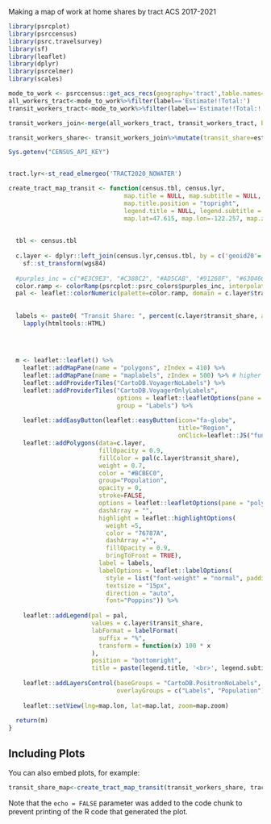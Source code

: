 Making a map of work at home shares by tract
ACS 2017-2021

```r
library(psrcplot)
library(psrccensus)
library(psrc.travelsurvey)
library(sf)
library(leaflet)
library(dplyr)
library(psrcelmer)
library(scales)
```




```r
mode_to_work <- psrccensus::get_acs_recs(geography='tract',table.names=c('B08006'),years=c(2021))
all_workers_tract<-mode_to_work%>%filter(label=='Estimate!!Total:')
transit_workers_tract<-mode_to_work%>%filter(label=='Estimate!!Total:!!Public transportation (excluding taxicab):')

transit_workers_join<-merge(all_workers_tract, transit_workers_tract, by= 'GEOID', suffixes=c('_all', '_home'))
```


```r
transit_workers_share<- transit_workers_join%>%mutate(transit_share=estimate_home/estimate_all)
```

```r
Sys.getenv("CENSUS_API_KEY")


tract.lyr<-st_read_elmergeo('TRACT2020_NOWATER')
```


```r
create_tract_map_transit <- function(census.tbl, census.lyr,
                                map.title = NULL, map.subtitle = NULL,
                                map.title.position = "topright",
                                legend.title = NULL, legend.subtitle = NULL,
                                map.lat=47.615, map.lon=-122.257, map.zoom=8.5, wgs84=4326){
  
  
  tbl <- census.tbl 
  
  c.layer <- dplyr::left_join(census.lyr,census.tbl, by = c('geoid20'='GEOID')) %>%
    sf::st_transform(wgs84)
  
  #purples_inc = c("#E3C9E3", "#C388C2", "#AD5CAB", "#91268F", "#630460", "#4A0048")
  color.ramp <- colorRamp(psrcplot::psrc_colors$purples_inc, interpolate="spline")
  pal <- leaflet::colorNumeric(palette=color.ramp, domain = c.layer$transit_share)
  
  
  labels <- paste0( "Transit Share: ", percent(c.layer$transit_share, accuracy=1)) %>% 
    lapply(htmltools::HTML)
  

  
  
  m <- leaflet::leaflet() %>%
    leaflet::addMapPane(name = "polygons", zIndex = 410) %>%
    leaflet::addMapPane(name = "maplabels", zIndex = 500) %>% # higher zIndex rendered on top
    leaflet::addProviderTiles("CartoDB.VoyagerNoLabels") %>%
    leaflet::addProviderTiles("CartoDB.VoyagerOnlyLabels",
                              options = leaflet::leafletOptions(pane = "maplabels"),
                              group = "Labels") %>%
    
    leaflet::addEasyButton(leaflet::easyButton(icon="fa-globe",
                                               title="Region",
                                               onClick=leaflet::JS("function(btn, map){map.setView([47.615,-122.257],8.5); }"))) %>%
    leaflet::addPolygons(data=c.layer,
                         fillOpacity = 0.9,
                         fillColor = pal(c.layer$transit_share),
                         weight = 0.7,
                         color = "#BCBEC0",
                         group="Population",
                         opacity = 0,
                         stroke=FALSE,
                         options = leaflet::leafletOptions(pane = "polygons"),
                         dashArray = "",
                         highlight = leaflet::highlightOptions(
                           weight =5,
                           color = "76787A",
                           dashArray ="",
                           fillOpacity = 0.9,
                           bringToFront = TRUE),
                         label = labels,
                         labelOptions = leaflet::labelOptions(
                           style = list("font-weight" = "normal", padding = "3px 8px"),
                           textsize = "15px",
                           direction = "auto",
                           font="Poppins")) %>%
    
    leaflet::addLegend(pal = pal,
                       values = c.layer$transit_share,
                       labFormat = labelFormat(
                         suffix = "%",
                         transform = function(x) 100 * x
                       ),
                       position = "bottomright",
                       title = paste(legend.title, '<br>', legend.subtitle)) %>%
    
    leaflet::addLayersControl(baseGroups = "CartoDB.PositronNoLabels",
                              overlayGroups = c("Labels", "Population")) %>%
    
    leaflet::setView(lng=map.lon, lat=map.lat, zoom=map.zoom)
  
  return(m)
} 
```

## Including Plots

You can also embed plots, for example:

```r
transit_share_map<-create_tract_map_transit(transit_workers_share, tract.lyr)
```

Note that the `echo = FALSE` parameter was added to the code chunk to prevent printing of the R code that generated the plot.
